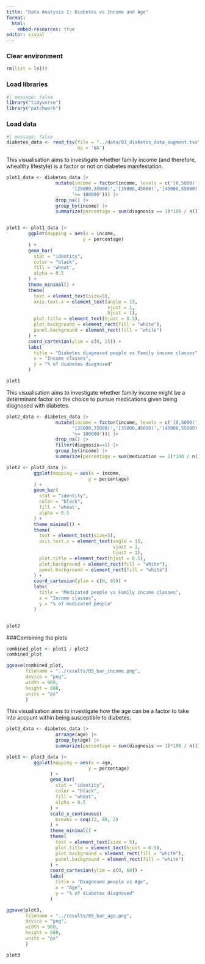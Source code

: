 ```yaml
---
title: "Data Analysis I: Diabetes vs Income and Age"
format:
  html:
    embed-resources: true
editor: visual
---
```


### Clear environment
```r
rm(list = ls())
```

### Load libraries
```r
#| message: false
library("tidyverse")
library("patchwork")
```

### Load data
```r
#| message: false
diabetes_data <- read_tsv(file = "../data/03_diabetes_data_augment.tsv",
                          na = 'NA')
```

This visualisation aims to investigate whether family income (and therefore, whealthy lifestyle) is a factor or not on diabetes manifestation.
```r
plot1_data <- diabetes_data |>
                  mutate(income = factor(income, levels = c('[0,5000)','[5000,10000)','[10000,15000)','[15000,20000)','[20000,25000)',
                        '[25000,35000)','[35000,45000)','[45000,55000)','[55000,65000)','[65000,75000)','[75000,100000)',
                        '>= 100000'))) |>
                  drop_na() |>
                  group_by(income) |>
                  summarize(percentage = sum(diagnosis == 1)*100 / n())


plot1 <- plot1_data |>
        ggplot(mapping = aes(x = income,
                            y = percentage)
        ) +
        geom_bar(
          stat = "identity",
          color = "black",
          fill = 'wheat',
          alpha = 0.5
        ) +
        theme_minimal() +
        theme(
          text = element_text(size=5),
          axis.text.x = element_text(angle = 15,
                                     vjust = 1,
                                     hjust = 1),
          plot.title = element_text(hjust = 0.5),
          plot.background = element_rect(fill = "white"),
          panel.background = element_rect(fill = "white")
        ) +
        coord_cartesian(ylim = c(0, 25)) +
        labs(
          title = "Diabetes diagnosed people vs Family income classes",
          x = "Income classes",
          y = "% of diabetes diagnosed"
        )

plot1
```

This visualisation aims to investigate whether family income might be a determinant factor on the choice to pursue medications given being diagnosed with diabetes.
```r
plot2_data <- diabetes_data |>
                  mutate(income = factor(income, levels = c('[0,5000)','[5000,10000)','[10000,15000)','[15000,20000)','[20000,25000)',
                        '[25000,35000)','[35000,45000)','[45000,55000)','[55000,65000)','[65000,75000)','[75000,100000)',
                        '>= 100000'))) |>
                  drop_na() |>
                  filter(diagnosis==1) |>
                  group_by(income) |>
                  summarize(percentage = sum(medication == 1)*100 / n())

plot2 <- plot2_data |>
          ggplot(mapping = aes(x = income,
                              y = percentage)
          ) +
          geom_bar(
            stat = "identity",
            color = "black",
            fill = 'wheat',
            alpha = 0.5
          ) +
          theme_minimal() +
          theme(
            text = element_text(size=5),
            axis.text.x = element_text(angle = 15,
                                       vjust = 1,
                                       hjust = 1),
            plot.title = element_text(hjust = 0.5),
            plot.background = element_rect(fill = "white"),
            panel.background = element_rect(fill = "white")
          ) +
          coord_cartesian(ylim = c(0, 85)) +
          labs(
            title = "Medicated people vs Family income classes",
            x = "Income classes",
            y = "% of medicated people"
          )


plot2
```

###Combining the plots
```r
combined_plot <- plot1 / plot2
combined_plot

ggsave(combined_plot, 
       filename = "../results/05_bar_income.png",
       device = "png",
       width = 960,
       height = 880,
       units = "px"
       )

```

This visualisation aims to investigate how the age can be a factor to take into account within being susceptible to diabetes.
```r
plot3_data <- diabetes_data |>
                  arrange(age) |>
                  group_by(age) |>
                  summarize(percentage = sum(diagnosis == 1)*100 / n())

plot3 <- plot3_data |>
          ggplot(mapping = aes(x = age,
                              y = percentage)
                ) +
                geom_bar(
                  stat = "identity", 
                  color = "black",
                  fill = "wheat",
                  alpha = 0.5
                ) +
                scale_x_continuous(
                  breaks = seq(12, 80, 2)
                ) +
                theme_minimal() +
                theme(
                  text = element_text(size = 5),
                  plot.title = element_text(hjust = 0.5),
                  plot.background = element_rect(fill = "white"),
                  panel.background = element_rect(fill = "white")
                ) +
                coord_cartesian(ylim = c(0, 60)) +
                labs(
                  title = "Diagnosed people vs Age",
                  x = "Age",
                  y = "% of diabetes diagnosed"
                )

ggsave(plot3, 
       filename = "../results/05_bar_age.png",
       device = "png",
       width = 960,
       height = 880,
       units = "px"
       )

plot3
```
